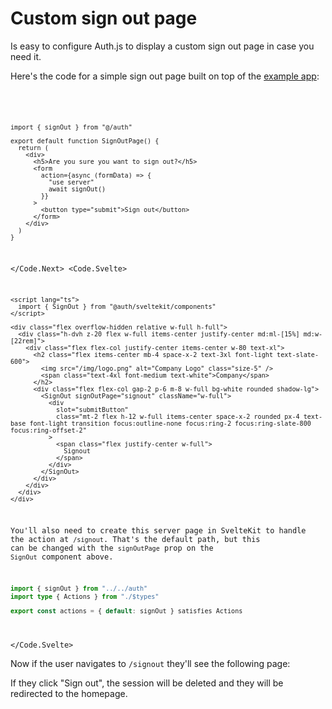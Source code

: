 
# Custom sign out page

Is easy to configure Auth.js to display a custom sign out page in case you need it.

Here's the code for a simple sign out page built on top of the [example app](https://github.com/nextauthjs/next-auth-example):

<Code>
<Code.Next>

```tsx filename="app/signout/page.tsx" {10}
import { signOut } from "@/auth"

export default function SignOutPage() {
  return (
    <div>
      <h5>Are you sure you want to sign out?</h5>
      <form
        action={async (formData) => {
          "use server"
          await signOut()
        }}
      >
        <button type="submit">Sign out</button>
      </form>
    </div>
  )
}
```

</Code.Next>
<Code.Svelte>

```svelte filename="src/routes/signout/+page.svelte" {13} /submitButton/
<script lang="ts">
  import { SignOut } from "@auth/sveltekit/components"
</script>

<div class="flex overflow-hidden relative w-full h-full">
  <div class="h-dvh z-20 flex w-full items-center justify-center md:ml-[15%] md:w-[22rem]">
    <div class="flex flex-col justify-center items-center w-80 text-xl">
      <h2 class="flex items-center mb-4 space-x-2 text-3xl font-light text-slate-600">
        <img src="/img/logo.png" alt="Company Logo" class="size-5" />
        <span class="text-4xl font-medium text-white">Company</span>
      </h2>
      <div class="flex flex-col gap-2 p-6 m-8 w-full bg-white rounded shadow-lg">
        <SignOut signOutPage="signout" className="w-full">
          <div
            slot="submitButton"
            class="mt-2 flex h-12 w-full items-center space-x-2 rounded px-4 text-base font-light transition focus:outline-none focus:ring-2 focus:ring-slate-800 focus:ring-offset-2"
          >
            <span class="flex justify-center w-full">
              Signout
            </span>
          </div>
        </SignOut>
      </div>
    </div>
  </div>
</div>
```

You'll also need to create this server page in SvelteKit to handle the action at `/signout`. That's the default path, but this can be changed with the `signOutPage` prop on the `SignOut` component above.

```ts filename="src/routes/signout/+page.server.ts"
import { signOut } from "../../auth"
import type { Actions } from "./$types"

export const actions = { default: signOut } satisfies Actions
```

</Code.Svelte>
</Code>

Now if the user navigates to `/signout` they'll see the following page:


<Screenshot src={CustomSignOut} alt="Custom Sign-out" />

If they click "Sign out", the session will be deleted and they will be redirected to the homepage.
